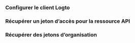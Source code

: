 

<ApiResourcesDescription />

### Configurer le client Logto

<ConfigApiResources />

### Récupérer un jeton d’accès pour la ressource API

<FetchAccessTokenForApiResources />

### Récupérer des jetons d’organisation

<FetchOrganizationTokenForUser />
